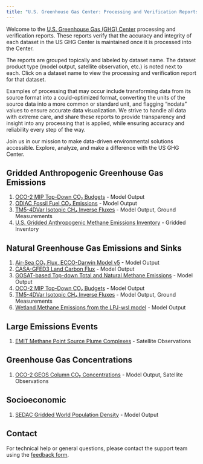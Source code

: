 ```yaml
---
title: "U.S. Greenhouse Gas Center: Processing and Verification Reports"
---
```


Welcome to the [U.S. Greenhouse Gas (GHG) Center](https://earth.gov/ghgcenter) processing and verification reports. These reports verify that the accuracy and integrity of each dataset in the US GHG Center is maintained once it is processed into the Center.

The reports are grouped topically and labeled by dataset name. The dataset product type (model output, satellite observation, etc.) is noted next to each. Click on a dataset name to view the processing and verification report for that dataset.

Examples of processing that may occur include transforming data from its source format into a could-optimized format, converting the units of the source data into a more common or standard unit, and flagging "nodata" values to ensure accurate data visualization. We strive to handle all data with extreme care, and share these reports to provide transparency and insight into any processing that is applied, while ensuring accuracy and reliability every step of the way.

Join us in our mission to make data-driven environmental solutions accessible.
Explore, analyze, and make a difference with the US GHG Center.

## Gridded Anthropogenic Greenhouse Gas Emissions
1. [OCO-2 MIP Top-Down CO₂ Budgets](processing_and_verification_reports/oco2-mip-co2budget-yeargrid-v1_Processing and Verification Report.qmd) - Model Output
2. [ODIAC Fossil Fuel CO₂ Emissions](processing_and_verification_reports/odiac-ffco2-monthgrid-v2022_Processing and Verification Report.qmd) - Model Output
3. [TM5-4DVar Isotopic CH₄ Inverse Fluxes](processing_and_verification_reports/tm54dvar-ch4flux-monthgrid-v1_Processing and Verification Report.qmd) - Model Output, Ground Measurements
4. [U.S. Gridded Anthropogenic Methane Emissions Inventory](processing_and_verification_reports/epa-ch4emission-grid-v2express_Processing and Verification Report.qmd) - Gridded Inventory

## Natural Greenhouse Gas Emissions and Sinks
1. [Air-Sea CO₂ Flux, ECCO-Darwin Model v5](processing_and_verification_reports/eccodarwin-co2flux-monthgrid-v5_Processing and Verification Report.qmd) - Model Output
2. [CASA-GFED3 Land Carbon Flux](processing_and_verification_reports/casagfed-carbonflux-monthgrid-v3_Processing and Verification Report.qmd) - Model Output
3. [GOSAT-based Top-down Total and Natural Methane Emissions](processing_and_verification_reports/gosat-based-ch4budget-yeargrid-v1_Processing and Verification Report.qmd) - Model Output
4. [OCO-2 MIP Top-Down CO₂ Budgets](processing_and_verification_reports/oco2-mip-co2budget-yeargrid-v1_Processing and Verification Report.qmd) - Model Output
5. [TM5-4DVar Isotopic CH₄ Inverse Fluxes](processing_and_verification_reports/tm54dvar-ch4flux-monthgrid-v1_Processing and Verification Report.qmd) - Model Output, Ground Measurements
6. [Wetland Methane Emissions from the LPJ-wsl model](processing_and_verification_reports/lpjwsl-wetlandch4-grid-v1_Processing and Verification Report.qmd) - Model Output

## Large Emissions Events
1. [EMIT Methane Point Source Plume Complexes](processing_and_verification_reports/emit-ch4plume-v1_Processing and Verification Report.qmd) - Satellite Observations

## Greenhouse Gas Concentrations
1. [OCO-2 GEOS Column CO₂ Concentrations](processing_and_verification_reports/oco2geos-co2-daygrid-v10r_Processing and Verification Report.qmd) - Model Output, Satellite Observations

## Socioeconomic
1. [SEDAC Gridded World Population Density](processing_and_verification_reports/sedac-popdensity-yeargrid5yr-v4.11_Processing and Verification Report.qmd) - Model Output

## Contact

For technical help or general questions, please contact the support team using the [feedback form](https://docs.google.com/forms/d/e/1FAIpQLSeVWCrnca08Gt_qoWYjTo6gnj1BEGL4NCUC9VEiQnXA02gzVQ/viewform).
